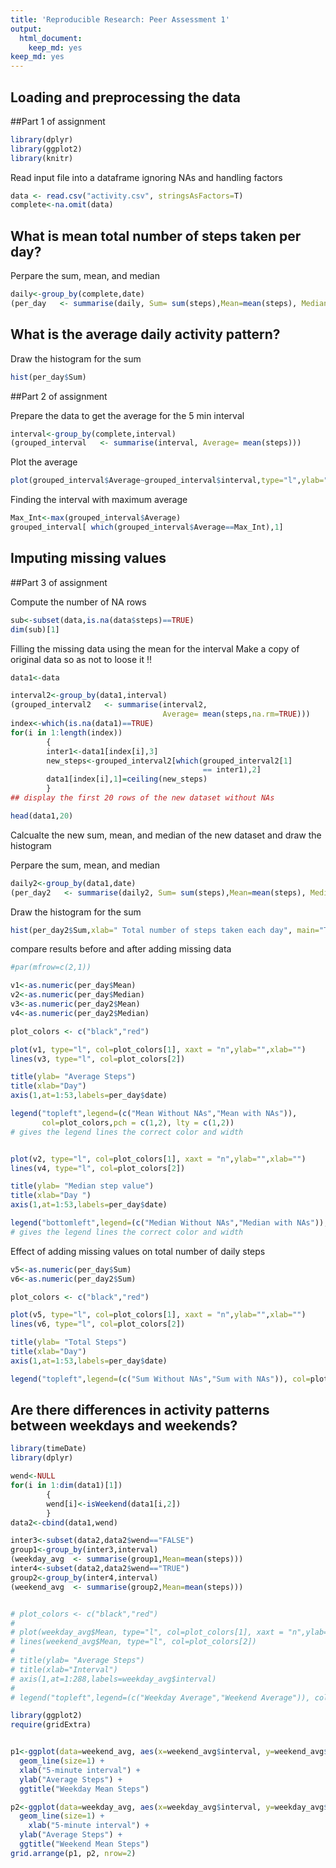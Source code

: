 ```yaml
---
title: 'Reproducible Research: Peer Assessment 1'
output:
  html_document:
    keep_md: yes
keep_md: yes
---
```



## Loading and preprocessing the data
##Part 1 of assignment

```r
library(dplyr)
library(ggplot2)
library(knitr)

```                      


Read input file into a dataframe ignoring NAs and handling factors

```r

data <- read.csv("activity.csv", stringsAsFactors=T)
complete<-na.omit(data)
```



## What is mean total number of steps taken per day?

Perpare the sum, mean, and median

```r
daily<-group_by(complete,date) 
(per_day   <- summarise(daily, Sum= sum(steps),Mean=mean(steps), Median=median(steps)))
```


## What is the average daily activity pattern?

Draw the histogram for the sum

```r
hist(per_day$Sum)
```

##Part 2 of assignment

Prepare the data to get the average for the 5 min interval
```r
interval<-group_by(complete,interval) 
(grouped_interval   <- summarise(interval, Average= mean(steps)))
```

Plot the average

```r
plot(grouped_interval$Average~grouped_interval$interval,type="l",ylab="Average Steps", xlab=" 5-minute interval",main="Average Interval Steps")
```

Finding the interval with maximum average

```r
Max_Int<-max(grouped_interval$Average)
grouped_interval[ which(grouped_interval$Average==Max_Int),1]
```

## Imputing missing values
##Part 3 of assignment

Compute the number of NA rows
```r
sub<-subset(data,is.na(data$steps)==TRUE)
dim(sub)[1]
```

Filling the missing data using the mean for the interval
Make a copy of original data so as not to loose it !!
```r
data1<-data

interval2<-group_by(data1,interval) 
(grouped_interval2   <- summarise(interval2, 
                                  Average= mean(steps,na.rm=TRUE)))
index<-which(is.na(data1)==TRUE)
for(i in 1:length(index))
        {
        inter1<-data1[index[i],3]
        new_steps<-grouped_interval2[which(grouped_interval2[1]
                                           == inter1),2]                                  
        data1[index[i],1]=ceiling(new_steps)
        }
## display the first 20 rows of the new dataset without NAs

head(data1,20)
```

Calcualte the new sum, mean, and median of the new dataset and draw the histogram

Perpare the sum, mean, and median

```r
daily2<-group_by(data1,date) 
(per_day2   <- summarise(daily2, Sum= sum(steps),Mean=mean(steps), Median=median(steps)))
```

Draw the histogram for the sum

```r
hist(per_day2$Sum,xlab=" Total number of steps taken each day", main="Total No. of Steps")
```

compare results before and after adding missing data
```r
#par(mfrow=c(2,1))

v1<-as.numeric(per_day$Mean)
v2<-as.numeric(per_day$Median)
v3<-as.numeric(per_day2$Mean)
v4<-as.numeric(per_day2$Median)

plot_colors <- c("black","red")

plot(v1, type="l", col=plot_colors[1], xaxt = "n",ylab="",xlab="")
lines(v3, type="l", col=plot_colors[2])

title(ylab= "Average Steps")
title(xlab="Day")
axis(1,at=1:53,labels=per_day$date)

legend("topleft",legend=(c("Mean Without NAs","Mean with NAs")), 
       col=plot_colors,pch = c(1,2), lty = c(1,2)) 
# gives the legend lines the correct color and width


plot(v2, type="l", col=plot_colors[1], xaxt = "n",ylab="",xlab="")
lines(v4, type="l", col=plot_colors[2])

title(ylab= "Median step value")
title(xlab="Day ")
axis(1,at=1:53,labels=per_day$date)

legend("bottomleft",legend=(c("Median Without NAs","Median with NAs")),col=plot_colors,pch = c(1,2), lty = c(1,2)) 
# gives the legend lines the correct color and width
```
Effect of adding missing values on total number of daily steps
```r
v5<-as.numeric(per_day$Sum)
v6<-as.numeric(per_day2$Sum)

plot_colors <- c("black","red")

plot(v5, type="l", col=plot_colors[1], xaxt = "n",ylab="",xlab="")
lines(v6, type="l", col=plot_colors[2])

title(ylab= "Total Steps")
title(xlab="Day")
axis(1,at=1:53,labels=per_day$date)

legend("topleft",legend=(c("Sum Without NAs","Sum with NAs")), col=plot_colors,pch = c(1,2), lty = c(1,2)) # gives the legend lines the correct color and width
```



## Are there differences in activity patterns between weekdays and weekends?
```r
library(timeDate)
library(dplyr)

wend<-NULL
for(i in 1:dim(data1)[1])
        {
        wend[i]<-isWeekend(data1[i,2])
        }
data2<-cbind(data1,wend)

inter3<-subset(data2,data2$wend=="FALSE")
group1<-group_by(inter3,interval) 
(weekday_avg  <- summarise(group1,Mean=mean(steps)))
inter4<-subset(data2,data2$wend=="TRUE")
group2<-group_by(inter4,interval) 
(weekend_avg  <- summarise(group2,Mean=mean(steps)))


# plot_colors <- c("black","red")
# 
# plot(weekday_avg$Mean, type="l", col=plot_colors[1], xaxt = "n",ylab="",xlab="")
# lines(weekend_avg$Mean, type="l", col=plot_colors[2])
# 
# title(ylab= "Average Steps")
# title(xlab="Interval")
# axis(1,at=1:288,labels=weekday_avg$interval)
# 
# legend("topleft",legend=(c("Weekday Average","Weekend Average")), col=plot_colors,pch = c(1,2), lty = c(1,2))

library(ggplot2)
require(gridExtra)


p1<-ggplot(data=weekend_avg, aes(x=weekend_avg$interval, y=weekend_avg$Mean, group=1)) + 
  geom_line(size=1) + 
  xlab("5-minute interval") +
  ylab("Average Steps") +
  ggtitle("Weekday Mean Steps")

p2<-ggplot(data=weekday_avg, aes(x=weekday_avg$interval, y=weekday_avg$Mean, group=1)) + 
  geom_line(size=1) + 
    xlab("5-minute interval") +
  ylab("Average Steps") +
  ggtitle("Weekend Mean Steps")
grid.arrange(p1, p2, nrow=2)
```
